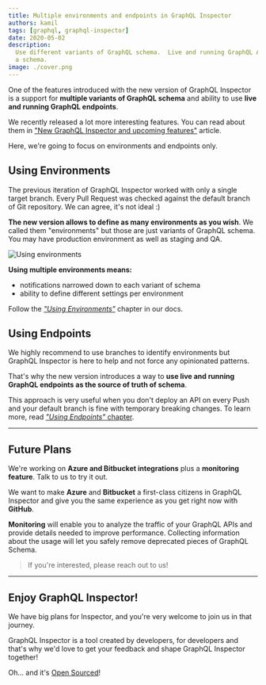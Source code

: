 ```yaml
---
title: Multiple environments and endpoints in GraphQL Inspector
authors: kamil
tags: [graphql, graphql-inspector]
date: 2020-05-02
description:
  Use different variants of GraphQL schema.  Live and running GraphQL API as the source of truth of
  a schema.
image: ./cover.png
---
```


One of the features introduced with the new version of GraphQL Inspector is a support for **multiple
variants of GraphQL schema** and ability to use **live and running GraphQL endpoints**.

We recently released a lot more interesting features. You can read about them in
["New GraphQL Inspector and upcoming features"](/blog/new-graphql-inspector) article.

Here, we're going to focus on environments and endpoints only.

## Using Environments

The previous iteration of GraphQL Inspector worked with only a single target branch. Every Pull
Request was checked against the default branch of Git repository. We can agree, it's not ideal :)

**The new version allows to define as many environments as you wish**. We called them "environments"
but those are just variants of GraphQL schema. You may have production environment as well as
staging and QA.

![](./multiple-environments-endpoints-graphql-inspector/graph.png 'Using environments')

**Using multiple environments means:**

- notifications narrowed down to each variant of schema
- ability to define different settings per environment

Follow the [_"Using Environments"_](https://graphql-inspector.com/docs/recipes/environments) chapter
in our docs.

## Using Endpoints

We highly recommend to use branches to identify environments but GraphQL Inspector is here to help
and not force any opinionated patterns.

That's why the new version introduces a way to **use live and running GraphQL endpoints as the
source of truth of schema**.

This approach is very useful when you don't deploy an API on every Push and your default branch is
fine with temporary breaking changes. To learn more, read
[_"Using Endpoints"_ chapter](https://graphql-inspector.com/docs/recipes/endpoints).

---

## Future Plans

We're working on **Azure and Bitbucket integrations** plus a **monitoring feature**. Talk to us to
try it out.

We want to make **Azure** and **Bitbucket** a first-class citizens in GraphQL Inspector and give you
the same experience as you get right now with **GitHub**.

**Monitoring** will enable you to analyze the traffic of your GraphQL APIs and provide details
needed to improve performance. Collecting information about the usage will let you safely remove
deprecated pieces of GraphQL Schema.

> If you're interested, please reach out to us!

---

## Enjoy GraphQL Inspector!

We have big plans for Inspector, and you're very welcome to join us in that journey.

GraphQL Inspector is a tool created by developers, for developers and that's why we'd love to get
your feedback and shape GraphQL Inspector together!

Oh... and it's [Open Sourced](https://github.com/kamilkisiela/graphql-inspector)!
